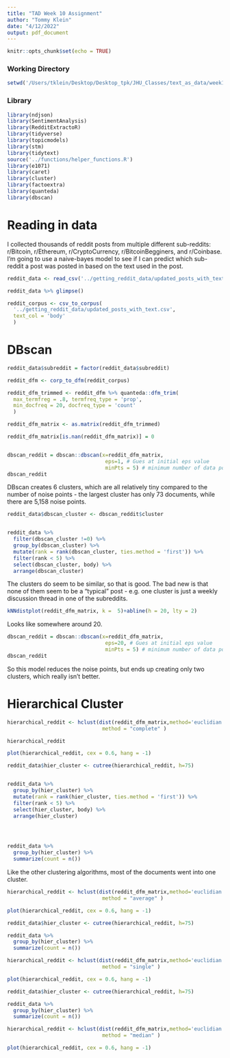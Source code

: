 ```yaml
---
title: "TAD Week 10 Assignment"
author: "Tommy Klein"
date: "4/12/2022"
output: pdf_document
---
```


```r
knitr::opts_chunk$set(echo = TRUE)
```

### Working Directory
```r

setwd('/Users/tklein/Desktop/Desktop_tpk/JHU_Classes/text_as_data/week11')


```

### Library

```r

library(ndjson)
library(SentimentAnalysis)
library(RedditExtractoR)
library(tidyverse)
library(topicmodels)
library(stm)
library(tidytext)
source('../functions/helper_functions.R')
library(e1071)
library(caret)
library(cluster)
library(factoextra)
library(quanteda)
library(dbscan)
```








# Reading in data

I collected thousands of reddit posts from multiple different sub-reddits: r/Bitcoin, r/Ethereum, r/CryptoCurrency, r/BitcoinBegginers, and r/Coinbase. I'm going to use a naive-bayes model to see if I can predict which sub-reddit a post was posted in based on the text used in the post. 


```r

reddit_data <- read_csv('../getting_reddit_data/updated_posts_with_text.csv')

reddit_data %>% glimpse()

reddit_corpus <- csv_to_corpus(
  '../getting_reddit_data/updated_posts_with_text.csv', 
  text_col = 'body' 
  )


```












# DBscan


```r


reddit_data$subreddit = factor(reddit_data$subreddit)

reddit_dfm <- corp_to_dfm(reddit_corpus)

reddit_dfm_trimmed <- reddit_dfm %>% quanteda::dfm_trim(
  max_termfreg = .8, termfreq_type = 'prop',
  min_docfreq = 20, docfreq_type = 'count'
  )

reddit_dfm_matrix <- as.matrix(reddit_dfm_trimmed)

reddit_dfm_matrix[is.nan(reddit_dfm_matrix)] = 0


dbscan_reddit = dbscan::dbscan(x=reddit_dfm_matrix,
                                eps=1, # Gues at initial eps value
                                minPts = 5) # minimum number of data points per cluster
dbscan_reddit

```



DBscan creates 6 clusters, which are all relatively tiny compared to the number of noise points - the largest cluster has only 73 documents, while there are 5,158 noise points.


```r

reddit_data$dbscan_cluster <- dbscan_reddit$cluster


reddit_data %>% 
  filter(dbscan_cluster !=0) %>%
  group_by(dbscan_cluster) %>% 
  mutate(rank = rank(dbscan_cluster, ties.method = 'first')) %>% 
  filter(rank < 5) %>% 
  select(dbscan_cluster, body) %>% 
  arrange(dbscan_cluster)

```

The clusters do seem to be similar, so that is good. The bad new is that none of them seem to be a "typical" post - e.g. one cluster is just a weekly discussion thread in one of the subreddits. 



```r

kNNdistplot(reddit_dfm_matrix, k =  5)+abline(h = 20, lty = 2)

```

Looks like somewhere around 20. 


```r

dbscan_reddit = dbscan::dbscan(x=reddit_dfm_matrix,
                                eps=20, # Gues at initial eps value
                                minPts = 5) # minimum number of data points per cluster
dbscan_reddit

```

So this model reduces the noise points, but ends up creating only two clusters, which really isn't better. 




# Hierarchical Cluster


```r

hierarchical_reddit <- hclust(dist(reddit_dfm_matrix,method='euclidian'),
                               method = "complete" )


```


```r

hierarchical_reddit

```


```r

plot(hierarchical_reddit, cex = 0.6, hang = -1)

```




```r




reddit_data$hier_cluster <- cutree(hierarchical_reddit, h=75)


reddit_data %>% 
  group_by(hier_cluster) %>% 
  mutate(rank = rank(hier_cluster, ties.method = 'first')) %>% 
  filter(rank < 5) %>% 
  select(hier_cluster, body) %>% 
  arrange(hier_cluster)




reddit_data %>% 
  group_by(hier_cluster) %>% 
  summarize(count = n())

```



Like the other clustering algorithms, most of the documents went into one cluster. 



```r

hierarchical_reddit <- hclust(dist(reddit_dfm_matrix,method='euclidian'),
                               method = "average" )

plot(hierarchical_reddit, cex = 0.6, hang = -1)

reddit_data$hier_cluster <- cutree(hierarchical_reddit, h=75)

reddit_data %>% 
  group_by(hier_cluster) %>% 
  summarize(count = n())

```




```r

hierarchical_reddit <- hclust(dist(reddit_dfm_matrix,method='euclidian'),
                               method = "single" )

plot(hierarchical_reddit, cex = 0.6, hang = -1)

reddit_data$hier_cluster <- cutree(hierarchical_reddit, h=75)

reddit_data %>% 
  group_by(hier_cluster) %>% 
  summarize(count = n())

```





```r


hierarchical_reddit <- hclust(dist(reddit_dfm_matrix,method='euclidian'),
                               method = "median" )

plot(hierarchical_reddit, cex = 0.6, hang = -1)



```





